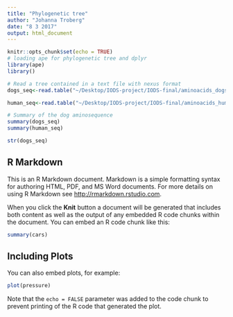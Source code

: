```yaml
---
title: "Phylogenetic tree"
author: "Johanna Troberg"
date: "8 3 2017"
output: html_document
---
```


```r
knitr::opts_chunk$set(echo = TRUE)
# loading ape for phylogenetic tree and dplyr
library(ape)
library()

# Read a tree contained in a text file with nexus format
dogs_seq<-read.table("~/Desktop/IODS-project/IODS-final/aminoacids_dogs.csv", sep=";", header=TRUE)

human_seq<-read.table("~/Desktop/IODS-project/IODS-final/aminoacids_human.csv", sep=";", header=TRUE)

# Summary of the dog aminosequence 
summary(dogs_seq)
summary(human_seq)

str(dogs_seq)
```

## R Markdown

This is an R Markdown document. Markdown is a simple formatting syntax for authoring HTML, PDF, and MS Word documents. For more details on using R Markdown see <http://rmarkdown.rstudio.com>.

When you click the **Knit** button a document will be generated that includes both content as well as the output of any embedded R code chunks within the document. You can embed an R code chunk like this:

```r
summary(cars)
```

## Including Plots

You can also embed plots, for example:

```r
plot(pressure)
```

Note that the `echo = FALSE` parameter was added to the code chunk to prevent printing of the R code that generated the plot.
